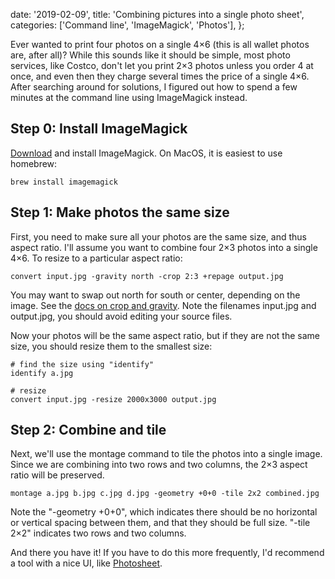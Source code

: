 
  date: '2019-02-09',
  title: 'Combining pictures into a single photo sheet',
  categories: ['Command line', 'ImageMagick', 'Photos'],
};


Ever wanted to print four photos on a single 4&#215;6 (this is all wallet photos are, after all)? While this sounds like it should be simple, most photo services, like Costco, don't let you print 2&#215;3 photos unless you order 4 at once, and even then they charge several times the price of a single 4&#215;6. After searching around for solutions, I figured out how to spend a few minutes at the command line using ImageMagick instead.

## Step 0: Install ImageMagick

[Download][1] and install ImageMagick. On MacOS, it is easiest to use homebrew:

```shell
brew install imagemagick
```

## Step 1: Make photos the same size

First, you need to make sure all your photos are the same size, and thus aspect ratio. I'll assume you want to combine four 2&#215;3 photos into a single 4&#215;6. To resize to a particular aspect ratio:

```shell
convert input.jpg -gravity north -crop 2:3 +repage output.jpg
```

You may want to swap out north for south or center, depending on the image. See the [docs on crop and gravity][2]. Note the filenames input.jpg and output.jpg, you should avoid editing your source files.

Now your photos will be the same aspect ratio, but if they are not the same size, you should resize them to the smallest size:

```shell
# find the size using "identify"
identify a.jpg

# resize
convert input.jpg -resize 2000x3000 output.jpg
```

## Step 2: Combine and tile

Next, we'll use the montage command to tile the photos into a single image. Since we are combining into two rows and two columns, the 2&#215;3 aspect ratio will be preserved.

```shell
montage a.jpg b.jpg c.jpg d.jpg -geometry +0+0 -tile 2x2 combined.jpg
```

Note the "-geometry +0+0", which indicates there should be no horizontal or vertical spacing between them, and that they should be full size. "-tile 2&#215;2" indicates two rows and two columns.

And there you have it! If you have to do this more frequently, I'd recommend a tool with a nice UI, like [Photosheet][3].

[1]: https://imagemagick.org/script/download.php
[2]: http://www.imagemagick.org/Usage/crop/#crop_gravity
[3]: https://www.photility.com/photosheet/
